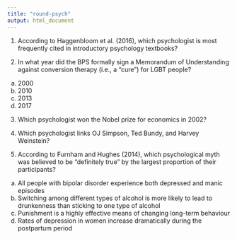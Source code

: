 ```yaml
---
title: "round-psych"
output: html_document
---
```


1. According to Haggenbloom et al. (2016), which psychologist is most frequently cited in introductory psychology textbooks? 

2. In what year did the BPS formally sign a Memorandum of Understanding against conversion therapy (i.e., a “cure”) for LGBT people? 
a) 2000  
b) 2010  
c) 2013  
d) 2017    

3. Which psychologist won the Nobel prize for economics in 2002? 

4. Which psychologist links OJ Simpson, Ted Bundy, and Harvey Weinstein?   

5. According to Furnham and Hughes (2014), which psychological myth was believed to be “definitely true” by the largest proportion of their participants? 
a) All people with bipolar disorder experience both depressed and manic episodes 
b) Switching among different types of alcohol is more likely to lead to drunkenness than sticking to one type of alcohol 
c) Punishment is a highly effective means of changing long-term behaviour 
d) Rates of depression in women increase dramatically during the postpartum period
